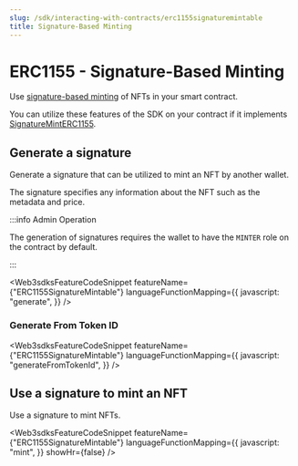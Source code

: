 ```yaml
---
slug: /sdk/interacting-with-contracts/erc1155signaturemintable
title: Signature-Based Minting
---
```



# ERC1155 - Signature-Based Minting

Use [signature-based minting](/sdk/advanced-features/on-demand-minting) of NFTs in your smart contract.

You can utilize these features of the SDK on your contract if it implements [SignatureMintERC1155](/contractkit/extension-contracts/sigminterc1155).

<div className="row" style={{ marginBottom: 24 }}>
  <div className="col col--12" style={{ marginTop: 8 }}>
    <QuickstartCard
      name="Learn how to implement SignatureMintERC1155 in your smart contract"
      link={"/contractkit/extension-contracts/sigminterc1155"}
      image="/assets/icons/general.png"
    />
  </div>
</div>

## Generate a signature

Generate a signature that can be utilized to mint an NFT by another wallet.

The signature specifies any information about the NFT such as the metadata and price.

:::info Admin Operation

The generation of signatures requires the wallet to have the `MINTER` role on the contract by default.

:::

<Web3sdksFeatureCodeSnippet
  featureName={"ERC1155SignatureMintable"}
  languageFunctionMapping={{
    javascript: "generate",
  }}
/>

### Generate From Token ID

<Web3sdksFeatureCodeSnippet
  featureName={"ERC1155SignatureMintable"}
  languageFunctionMapping={{
    javascript: "generateFromTokenId",
  }}
/>

## Use a signature to mint an NFT

Use a signature to mint NFTs.

<Web3sdksFeatureCodeSnippet
  featureName={"ERC1155SignatureMintable"}
  languageFunctionMapping={{
    javascript: "mint",
  }}
  showHr={false}
/>
